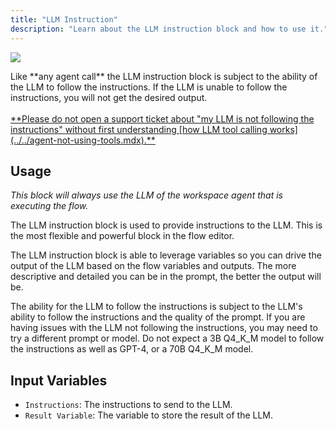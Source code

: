 ```yaml
---
title: "LLM Instruction"
description: "Learn about the LLM instruction block and how to use it."
---
```



<Image
  src="/images/agent-flows/llm-instruction.png"
  height={1080}
  width={1920}
  quality={100}
/>

<Callout type="warning" emoji="⚠️">
  Like **any agent call** the LLM instruction block is subject to the ability of
  the LLM to follow the instructions. If the LLM is unable to follow the
  instructions, you will not get the desired output.
  <br />
  <br />
  <u>
    **Please do not open a support ticket about "my LLM is not following the
    instructions" without first understanding [how LLM tool calling
    works](../../agent-not-using-tools.mdx).**
  </u>
</Callout>

## Usage

_This block will always use the LLM of the workspace agent that is executing the flow._

The LLM instruction block is used to provide instructions to the LLM. This is the most flexible and powerful block in the flow editor.

The LLM instruction block is able to leverage variables so you can drive the output of the LLM based on the flow variables and outputs. The more descriptive and detailed you can be in the prompt, the better the output will be.

The ability for the LLM to follow the instructions is subject to the LLM's ability to follow the instructions and the quality of the prompt. If you are having issues with the LLM not following the instructions, you may need to try a different prompt or model.
Do not expect a 3B Q4_K_M model to follow the instructions as well as GPT-4, or a 70B Q4_K_M model.

## Input Variables

- `Instructions`: The instructions to send to the LLM.
- `Result Variable`: The variable to store the result of the LLM.
